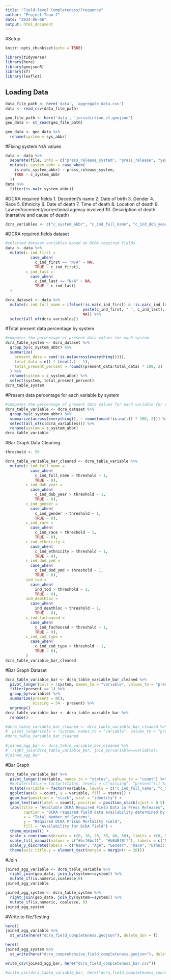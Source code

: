 ```yaml
---
title: "Field-level Completeness/Frequency"
author: "Project Team 2"
date: "2024-06-06"
output: html_document
---
```


#Setup
```r
knitr::opts_chunk$set(echo = TRUE)

library(tidyverse)
library(here) 
library(geojsonR) 
library(sf) 
library(leaflet)
```

## Loading Data

```r
data_file_path <- here('data', 'aggregate_data.csv')
data <- read_csv(data_file_path)

geo_file_path <- here('data', 'jurisdiction_sf.geojson')
geo_data <- st_read(geo_file_path)

geo_data <- geo_data %>%  
  rename(system = sys_abbr)
```

#Fixing system N/A values
```r
data <- data %>%
  separate(file, into = c("press_release_system", "press_release", "year"), sep = "_") %>%
  mutate(c_system_abbr = case_when(
    is.na(c_system_abbr) ~ press_release_system,
    TRUE ~ c_system_abbr
  ))
data %>% 
  filter(is.na(c_system_abbr))
```

#DCRA required fields 
1. Decedent's name
2. Date of birth
3. Gender
4. Race 
5. Ethnicity
6. Date of death 
7. Time of death
8. Location of death
9. Law enforcement/correctional agency involved
10. Description of death (narrative and cause of death) 

```r
dcra_variables <- c("c_system_abbr", "c_ind_full_name", "c_ind_dob_year", "c_ind_gender", "c_ind_race", "c_ind_ethnicity", "c_ind_dod_ymd", "ind_tod", "ind_deathloc", "c_ind_fachoused", "c_ind_cod_type")
```

#DCRA required fields dataset
```r
#selected dataset variables based on DCRA required fields 
data <- data %>%  
  mutate(c_ind_first = 
           case_when(
             c_ind_first == "N/A" ~ NA, 
             TRUE ~ c_ind_first),
         c_ind_last = 
           case_when(
             c_ind_last == "N/A" ~ NA,
             TRUE ~ c_ind_last)
  )

dcra_dataset <- data %>% 
  mutate(c_ind_full_name = ifelse(!is.na(c_ind_first) & !is.na(c_ind_last),
                                  paste(c_ind_first, " ", c_ind_last), 
                                  NA)) %>% 
  select(all_of(dcra_variables))
```

#Total present data percentage by system 
```r
#computes the percentage of present data values for each system 
dcra_table_system <- dcra_dataset %>% 
  group_by(c_system_abbr) %>% 
  summarize(
    present_data = sum(!is.na(across(everything()))),
    total_data = n() * (ncol(.) - 1),
    total_present_percent = round((present_data/total_data) * 100, 2)
  ) %>% 
  rename(system = c_system_abbr) %>% 
  select(system, total_present_percent)
dcra_table_system

```

#Present data percentage for each variable by system
```r
#computes the percentage of present data values for each variable for each system 
dcra_table_variable <- dcra_dataset %>% 
  group_by(c_system_abbr) %>% 
  summarize(across(everything(), ~ round(mean(!is.na(.)) * 100, 2))) %>% 
  select(all_of(c(dcra_variables))) %>% 
  rename(system = c_system_abbr) 
dcra_table_variable
```

#Bar Graph Data Cleaning
```r
threshold <- 50 

dcra_table_variable_bar_cleaned <- dcra_table_variable %>% 
  mutate(c_ind_full_name = 
           case_when(
             c_ind_full_name > threshold ~ 1, 
             TRUE ~ 0),
         c_ind_dob_year = 
           case_when(
             c_ind_dob_year > threshold ~ 1, 
             TRUE ~ 0),
         c_ind_gender = 
           case_when(
             c_ind_gender > threshold ~ 1, 
             TRUE ~ 0),
         c_ind_race = 
           case_when(
             c_ind_race > threshold ~ 1, 
             TRUE ~ 0),
         c_ind_ethnicity = 
           case_when(
             c_ind_ethnicity > threshold ~ 1, 
             TRUE ~ 0),
         c_ind_dod_ymd = 
           case_when(
             c_ind_dod_ymd > threshold ~ 1, 
             TRUE ~ 0),
         ind_tod = 
           case_when(
             ind_tod > threshold ~ 1, 
             TRUE ~ 0),
         ind_deathloc = 
           case_when(
             ind_deathloc > threshold ~ 1, 
             TRUE ~ 0),
         c_ind_fachoused = 
           case_when(
             c_ind_fachoused > threshold ~ 1, 
             TRUE ~ 0),
         c_ind_cod_type = 
           case_when(
             c_ind_cod_type > threshold ~ 1, 
             TRUE ~ 0),
         )
dcra_table_variable_bar_cleaned
```

#Bar Graph Dataset
```r
dcra_table_variable_bar <- dcra_table_variable_bar_cleaned %>% 
  pivot_longer(cols = !system, names_to = "variable", values_to = "present") %>% 
  filter(present == 1) %>% 
  group_by(variable) %>% 
  summarize(present = n(),
            missing = 54 - present) %>% 
  ungroup()
dcra_table_variable_bar <- dcra_table_variable_bar %>% 
  rename()

#dcra_table_variable_bar_cleaned <- dcra_table_variable_bar_cleaned %>% 
#  pivot_longer(cols = !system, names_to = "variable", values_to = "present") 
#dcra_table_variable_bar_cleaned
  
#joined_agg_bar <- dcra_table_variable_bar_cleaned %>% 
#  right_join(dcra_table_variable_bar, join_by(variable==variable)) 
#joined_agg_bar
```

#Bar Graph
```r
dcra_table_variable_bar %>% 
  pivot_longer(!variable, names_to = "status", values_to = "count") %>% 
  #mutate(status = factor(status, levels = c("missing", "present"))) %>% 
  mutate(variable = factor(variable, levels = c("c_ind_full_name", "c_ind_dob_year", "c_ind_gender", "c_ind_race", "c_ind_ethnicity", "c_ind_fachoused", "ind_deathloc", "c_ind_dod_ymd", "ind_tod", "c_ind_cod_type"))) %>% 
  ggplot(aes(x = count, y = variable, fill = status)) +
  geom_bar(position = "stack", stat = "identity") + 
  geom_text(aes(label = count), position = position_stack(vjust = 0.5), color = "black", size = 2.5) + 
  labs(title = "Available DCRA Required Field Data in Press Releases", 
        caption = "DCRA required field data availability determined by a >50% \nthreshold, meaning across all press releases for a given system, \nthe data is present for at least 50% of those press releases ",
        x = "Total Number of Systems",
        y = "Required DCRA Prison Mortality Field",
        fill = "Availability for DCRA field") + 
  theme_minimal() + 
  scale_x_continuous(breaks = c(0, 10, 20, 30, 40, 50), limits = c(0, 55)) + 
  scale_fill_manual(values = c("#bcf6bcff", "#b8d8f0ff"), labels = c("Missing", "Present")) + 
  scale_y_discrete(labels = c("Name", "Age", "Gender", "Race", "Ethnicity", "Facility", "Location of Death", "Date of Death", "Time of Death", "Cause of Death")) + 
  theme(axis.title.y = element_text(margin = margin(r = 20))) 
```

#Join
```r
joined_agg_variable <- dcra_table_variable %>%  
  right_join(geo_data, join_by(system==system)) %>% 
  mutate_if(is.numeric,coalesce,0)
joined_agg_variable

joined_agg_system <- dcra_table_system %>% 
  right_join(geo_data, join_by(system==system)) %>% 
  mutate_if(is.numeric, coalesce, 0) 
joined_agg_system
```

#Write to file/Testing 
```r
here()
joined_agg_variable %>%  
  st_write(here("dcra_field_completeness.geojson"), delete_dsn = T)

here()
joined_agg_system %>%  
  st_write(here("dcra_comprehensive_field_completeness.geojson"), delete_dsn = T)

write_csv(joined_agg_bar, here("dcra_field_completeness_bar.csv"))

#write_csv(dcra_table_variable_bar, here("dcra_field_completeness_count.csv")) 
```